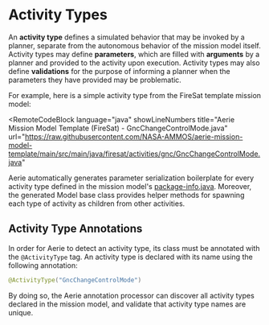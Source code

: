 
# Activity Types

An **activity type** defines a simulated behavior that may be invoked by a planner, separate from the autonomous behavior of the mission model itself.
Activity types may define **parameters**, which are filled with **arguments** by a planner and provided to the activity upon execution.
Activity types may also define **validations** for the purpose of informing a planner when the parameters they have provided may be problematic.

For example, here is a simple activity type from the FireSat template mission model:

<RemoteCodeBlock
  language="java"
  showLineNumbers
  title="Aerie Mission Model Template (FireSat) - GncChangeControlMode.java"
  url="https://raw.githubusercontent.com/NASA-AMMOS/aerie-mission-model-template/main/src/main/java/firesat/activities/gnc/GncChangeControlMode.java"
></RemoteCodeBlock>

Aerie automatically generates parameter serialization boilerplate for every activity type defined in the mission model's [package-info.java](../introduction.mdx#the-package-infojava-file).
Moreover, the generated Model base class provides helper methods for spawning each type of activity as children from other activities.

## Activity Type Annotations

In order for Aerie to detect an activity type, its class must be annotated with the `@ActivityType` tag. An activity type is declared with its name using the following annotation:

```java
@ActivityType("GncChangeControlMode")
```

By doing so, the Aerie annotation processor can discover all activity types declared in the mission model, and validate that activity type names are unique.

